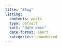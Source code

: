 ```yaml
---
title: "Blog"
listing:
  contents: posts
  type: default
  sort: "date desc"
  date-format: short
  categories: unnumbered
---
```

